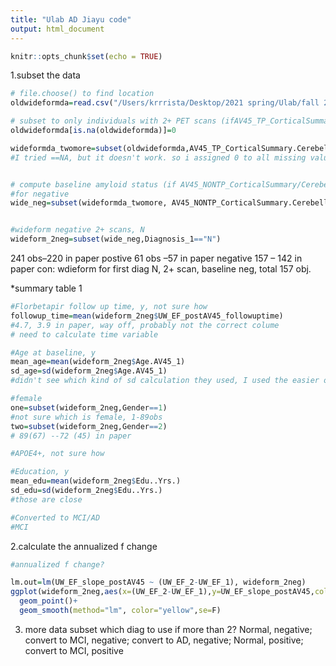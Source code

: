 ```yaml
---
title: "Ulab AD Jiayu code"
output: html_document
---
```


```r
knitr::opts_chunk$set(echo = TRUE)
```

1.subset the data
```r
# file.choose() to find location
oldwideformda=read.csv("/Users/krrrista/Desktop/2021 spring/Ulab/fall 2020/Subjects_TP.csv")

# subset to only individuals with 2+ PET scans (ifAV45_TP_CorticalSummary/CerebellarWhole_2 is NA, remove)
oldwideformda[is.na(oldwideformda)]=0

wideformda_twomore=subset(oldwideformda,AV45_TP_CorticalSummary.CerebellarWhole_2!=0)
#I tried ==NA, but it doesn't work. so i assigned 0 to all missing values. 


# compute baseline amyloid status (if AV45_NONTP_CorticalSummary/CerebellarWhole_1 > 1.11 (see paper), then AB+)
#for negative
wide_neg=subset(wideformda_twomore, AV45_NONTP_CorticalSummary.CerebellarWhole_1 < 1.11 &AV45_NONTP_CorticalSummary.BigRef_1<0.79)


#wideform negative 2+ scans, N
wideform_2neg=subset(wide_neg,Diagnosis_1=="N")
```
241 obs--220 in paper
  postive 61 obs --57 in paper 
  negative 157 -- 142 in paper
con: wdieform for first diag N, 2+ scan, baseline neg, total 157 obj.

*summary table 1
```r
#Florbetapir follow up time, y, not sure how 
followup_time=mean(wideform_2neg$UW_EF_postAV45_followuptime)
#4.7, 3.9 in paper, way off, probably not the correct colume
# need to calculate time variable

#Age at baseline, y
mean_age=mean(wideform_2neg$Age.AV45_1)
sd_age=sd(wideform_2neg$Age.AV45_1)
#didn't see which kind of sd calculation they used, I used the easier one on R, results are close

#female
one=subset(wideform_2neg,Gender==1)
#not sure which is female, 1-89obs
two=subset(wideform_2neg,Gender==2)
# 89(67) --72 (45) in paper

#APOE4+, not sure how

#Education, y
mean_edu=mean(wideform_2neg$Edu..Yrs.)
sd_edu=sd(wideform_2neg$Edu..Yrs.)
#those are close

#Converted to MCI/AD
#MCI

```


2.calculate the annualized f change
  
```r
#annualized f change? 

lm.out=lm(UW_EF_slope_postAV45 ~ (UW_EF_2-UW_EF_1), wideform_2neg)
ggplot(wideform_2neg,aes(x=(UW_EF_2-UW_EF_1),y=UW_EF_slope_postAV45,color=Diagnosis_2)) +
  geom_point()+
  geom_smooth(method="lm", color="yellow",se=F)
```

3. more data subset
  which diag to use if more than 2? 
    Normal, negative;
    convert to MCI, negative; 
    convert to AD, negative; 
    Normal, positive;
    convert to MCI, positive 
```r

```

